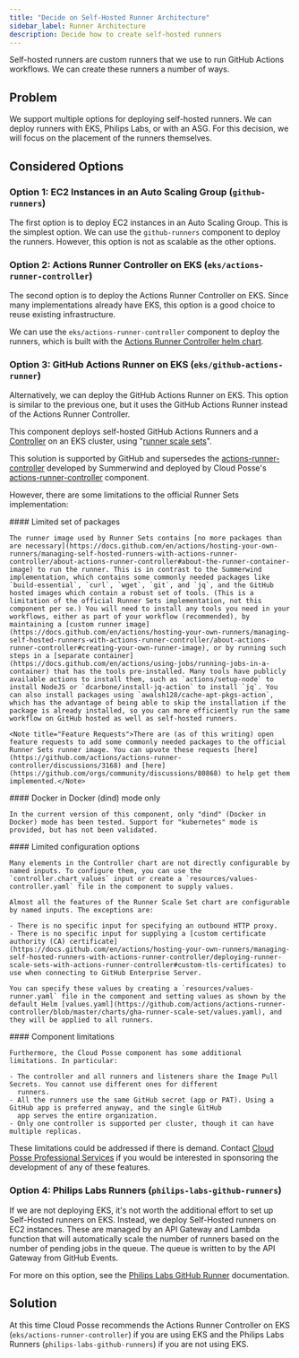 ```yaml
---
title: "Decide on Self-Hosted Runner Architecture"
sidebar_label: Runner Architecture
description: Decide how to create self-hosted runners
---
```



<Intro>
  Self-hosted runners are custom runners that we use to run GitHub Actions workflows. We can create these runners a
  number of ways.
</Intro>

## Problem

We support multiple options for deploying self-hosted runners. We can deploy runners with EKS, Philips Labs, or with an
ASG. For this decision, we will focus on the placement of the runners themselves.

## Considered Options

### Option 1: EC2 Instances in an Auto Scaling Group (`github-runners`)

The first option is to deploy EC2 instances in an Auto Scaling Group. This is the simplest option. We can use the
`github-runners` component to deploy the runners. However, this option is not as scalable as the other options.

### Option 2: Actions Runner Controller on EKS (`eks/actions-runner-controller`)

The second option is to deploy the Actions Runner Controller on EKS. Since many implementations already have EKS, this
option is a good choice to reuse existing infrastructure.

We can use the `eks/actions-runner-controller` component to deploy the runners, which is built with the
[Actions Runner Controller helm chart](https://github.com/actions/actions-runner-controller).

### Option 3: GitHub Actions Runner on EKS (`eks/github-actions-runner`)

Alternatively, we can deploy the GitHub Actions Runner on EKS. This option is similar to the previous one, but it uses
the GitHub Actions Runner instead of the Actions Runner Controller.

This component deploys self-hosted GitHub Actions Runners and a
[Controller](https://docs.github.com/en/actions/hosting-your-own-runners/managing-self-hosted-runners-with-actions-runner-controller/quickstart-for-actions-runner-controller#introduction)
on an EKS cluster, using
"[runner scale sets](https://docs.github.com/en/actions/hosting-your-own-runners/managing-self-hosted-runners-with-actions-runner-controller/deploying-runner-scale-sets-with-actions-runner-controller#runner-scale-set)".

This solution is supported by GitHub and supersedes the
[actions-runner-controller](https://github.com/actions/actions-runner-controller/blob/master/docs/about-arc.md)
developed by Summerwind and deployed by Cloud Posse's
[actions-runner-controller](https://docs.cloudposse.com/components/library/aws/eks/actions-runner-controller/)
component.

However, there are some limitations to the official Runner Sets implementation:

<Steps>
  <Step>
    #### <StepNumber /> Limited set of packages

    The runner image used by Runner Sets contains [no more packages than are necessary](https://docs.github.com/en/actions/hosting-your-own-runners/managing-self-hosted-runners-with-actions-runner-controller/about-actions-runner-controller#about-the-runner-container-image) to run the runner. This is in contrast to the Summerwind implementation, which contains some commonly needed packages like `build-essential`, `curl`, `wget`, `git`, and `jq`, and the GitHub hosted images which contain a robust set of tools. (This is a limitation of the official Runner Sets implementation, not this component per se.) You will need to install any tools you need in your workflows, either as part of your workflow (recommended), by maintaining a [custom runner image](https://docs.github.com/en/actions/hosting-your-own-runners/managing-self-hosted-runners-with-actions-runner-controller/about-actions-runner-controller#creating-your-own-runner-image), or by running such steps in a [separate container](https://docs.github.com/en/actions/using-jobs/running-jobs-in-a-container) that has the tools pre-installed. Many tools have publicly available actions to install them, such as `actions/setup-node` to install NodeJS or `dcarbone/install-jq-action` to install `jq`. You can also install packages using `awalsh128/cache-apt-pkgs-action`, which has the advantage of being able to skip the installation if the package is already installed, so you can more efficiently run the same workflow on GitHub hosted as well as self-hosted runners.

    <Note title="Feature Requests">There are (as of this writing) open feature requests to add some commonly needed packages to the official Runner Sets runner image. You can upvote these requests [here](https://github.com/actions/actions-runner-controller/discussions/3168) and [here](https://github.com/orgs/community/discussions/80868) to help get them implemented.</Note>
  </Step>

  <Step>
    #### <StepNumber /> Docker in Docker (dind) mode only

    In the current version of this component, only "dind" (Docker in Docker) mode has been tested. Support for "kubernetes" mode is provided, but has not been validated.
  </Step>

  <Step>
    #### <StepNumber /> Limited configuration options

    Many elements in the Controller chart are not directly configurable by named inputs. To configure them, you can use the `controller.chart_values` input or create a `resources/values-controller.yaml` file in the component to supply values.

    Almost all the features of the Runner Scale Set chart are configurable by named inputs. The exceptions are:

    - There is no specific input for specifying an outbound HTTP proxy.
    - There is no specific input for supplying a [custom certificate authority (CA) certificate](https://docs.github.com/en/actions/hosting-your-own-runners/managing-self-hosted-runners-with-actions-runner-controller/deploying-runner-scale-sets-with-actions-runner-controller#custom-tls-certificates) to use when connecting to GitHub Enterprise Server.

    You can specify these values by creating a `resources/values-runner.yaml` file in the component and setting values as shown by the default Helm [values.yaml](https://github.com/actions/actions-runner-controller/blob/master/charts/gha-runner-scale-set/values.yaml), and they will be applied to all runners.

  </Step>
  <Step>
    #### <StepNumber /> Component limitations

    Furthermore, the Cloud Posse component has some additional limitations. In particular:

    - The controller and all runners and listeners share the Image Pull Secrets. You cannot use different ones for different
      runners.
    - All the runners use the same GitHub secret (app or PAT). Using a GitHub app is preferred anyway, and the single GitHub
      app serves the entire organization.
    - Only one controller is supported per cluster, though it can have multiple replicas.

  </Step>
</Steps>

These limitations could be addressed if there is demand. Contact [Cloud Posse Professional Services](https://cloudposse.com/professional-services/) if you would be interested in sponsoring the development of any of these features.

### Option 4: Philips Labs Runners (`philips-labs-github-runners`)

If we are not deploying EKS, it's not worth the additional effort to set up Self-Hosted runners on EKS. Instead, we deploy Self-Hosted runners on EC2 instances. These are managed by an API Gateway and Lambda function that will automatically scale the number of runners based on the number of pending jobs in the queue. The queue is written to by the API Gateway from GitHub Events.

For more on this option, see the [Philips Labs GitHub Runner](https://philips-labs.github.io/terraform-aws-github-runner/) documentation.

## Solution

At this time Cloud Posse recommends the Actions Runner Controller on EKS (`eks/actions-runner-controller`) if you are using EKS and the Philips Labs Runners (`philips-labs-github-runners`) if you are not using EKS.
